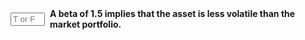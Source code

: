 
::: {.question-block}

<form onsubmit="event.preventDefault(); checkAnswerBox('module3_tf_q51','F')" style="display: flex; align-items: center; gap: 8px;">
<input type="text" id="module3_tf_q51" name="module3_tf_q51" maxlength="1" placeholder="T or F" style="width: 55px;" data-correct-answer="F" /> 
<label for="module3_tf_q51"><strong>A beta of 1.5 implies that the asset is less volatile than the market portfolio.</strong></label>
</form>

<div id="feedback-module3_tf_q51" class="feedback" data-status="" style="display:none;">
The sentence is FALSE. Beta greater than one means the asset is more volatile (more sensitive to market movements) than the market.
</div>
:::
